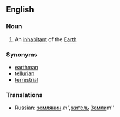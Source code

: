 ==English==
===Noun===
#An [[inhabitant]] of the [[Earth]]
===Synonyms===
*[[earthman]]
*[[tellurian]]
*[[terrestrial]]

===Translations===
*Russian: [[землянин]] ''m", ''[[житель]] [[Земля|Земли]]'' ''m''